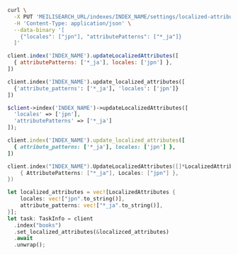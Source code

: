 <CodeGroup>

```bash cURL
curl \
  -X PUT 'MEILISEARCH_URL/indexes/INDEX_NAME/settings/localized-attributes' \
  -H 'Content-Type: application/json' \
  --data-binary '[
    {"locales": ["jpn"], "attributePatterns": ["*_ja"]}
  ]'
```

```javascript JS
client.index('INDEX_NAME').updateLocalizedAttributes([
  { attributePatterns: ['*_ja'], locales: ['jpn'] },
])
```

```python Python
client.index('INDEX_NAME').update_localized_attributes([
  {'attribute_patterns': ['*_ja'], 'locales': ['jpn']}
])
```

```php PHP
$client->index('INDEX_NAME')->updateLocalizedAttributes([
  'locales' => ['jpn'],
  'attributePatterns' => ['*_ja']
]);
```

```ruby Ruby
client.index('INDEX_NAME').update_localized_attributes([
  { attribute_patterns: ['*_ja'], locales: ['jpn'] },
])
```

```go Go
client.index("INDEX_NAME").UpdateLocalizedAttributes([]*LocalizedAttributes{
    { AttributePatterns: ["*_ja"], Locales: ["jpn"] },
})
```

```rust Rust
let localized_attributes = vec![LocalizedAttributes {
    locales: vec!["jpn".to_string()],
    attribute_patterns: vec!["*_ja".to_string()],
}];
let task: TaskInfo = client
  .index("books")
  .set_localized_attributes(&localizced_attributes)
  .await
  .unwrap();
```
</CodeGroup>